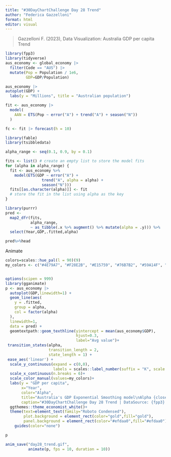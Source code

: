 ```yaml
---
title: "#30DayChartChallenge Day 28 Trend"
author: "Federica Gazzelloni"
format: html
editor: visual
---
```



> Gazzelloni F. (2023), Data Visualization: Australia GDP per capita Trend 

```r
library(fpp3)
library(tidyverse)
aus_economy <- global_economy |>
  filter(Code == "AUS") |>
  mutate(Pop = Population / 1e6,
         GDP=GDP/Population)
```

```r
aus_economy |>
autoplot(GDP) +
  labs(y = "Millions", title = "Australian population")
```


```r
fit <- aus_economy |>
  model(
    AAN = ETS(Pop ~ error("A") + trend("A") + season("N"))
  )

```



```r
fc <- fit |> forecast(h = 10)
```



```r
library(fable)
library(tsibbledata)

alpha_range <- seq(0.1, 0.9, by = 0.1)

fits <- list() # create an empty list to store the model fits
for (alpha in alpha_range) {
  fit <- aus_economy %>%
    model(ETS(GDP ~ error("A") +
                trend("A", alpha = alpha) +
                season("N")))
  fits[[as.character(alpha)]] <- fit
  # store the fit in the list using alpha as the key
}
```


```r
library(purrr)
pred <-
  map2_dfr(fits, 
           alpha_range, 
           ~ as_tibble(.x %>% augment() %>% mutate(alpha = .y))) %>%
  select(Year,GDP,.fitted,alpha)

pred%>%head
```


Animate

```r
colors=scales::hue_pal(l = 90)(9)
my_colors <- c("#4E79A7", "#F28E2B", "#E15759", "#76B7B2", "#59A14F", "#EDC948", "#B07AA1", "#FF9DA7", "#9C755F")


options(scipen = 999)
library(gganimate)
p <- aus_economy |>
  autoplot(GDP,linewidth=1) +
  geom_line(aes(
    y = .fitted,
    group = alpha,
    col = factor(alpha)
  ),
  linewidth=1,
  data = pred) +  
  geomtextpath::geom_texthline(yintercept = mean(aus_economy$GDP),
                               hjust=0.3,
                               label="Avg value")+
 transition_states(alpha,
                   transition_length = 2,
                   state_length = 1) +
 ease_aes('linear') +
  scale_y_continuous(expand = c(0,0),
                     labels = scales::label_number(suffix = "K", scale = 1e-3))+
  scale_x_continuous(n.breaks = 6)+
  scale_color_manual(values=my_colors)+
  labs(y = "GDP per capita",
       x="Year",
       color="Alpha",
       title="Australia's GDP Exponential Smoothing model\nAlpha {closest_state}",
       caption="#30DayChartChallenge Day 28 Trend | DataSource: {fpp3} global_economy\nDataViz: Federica Gazzelloni")+
  ggthemes::theme_economist_white()+
  theme(text=element_text(family="Roboto Condensed"),
        plot.background = element_rect(color="gold",fill="gold"),
        panel.background = element_rect(color="#efdaa0",fill="#efdaa0"))+
    guides(color="none")

```

```r
p
```


```r
anim_save("day28_trend.gif", 
          animate(p, fps = 10, duration = 10))
```



